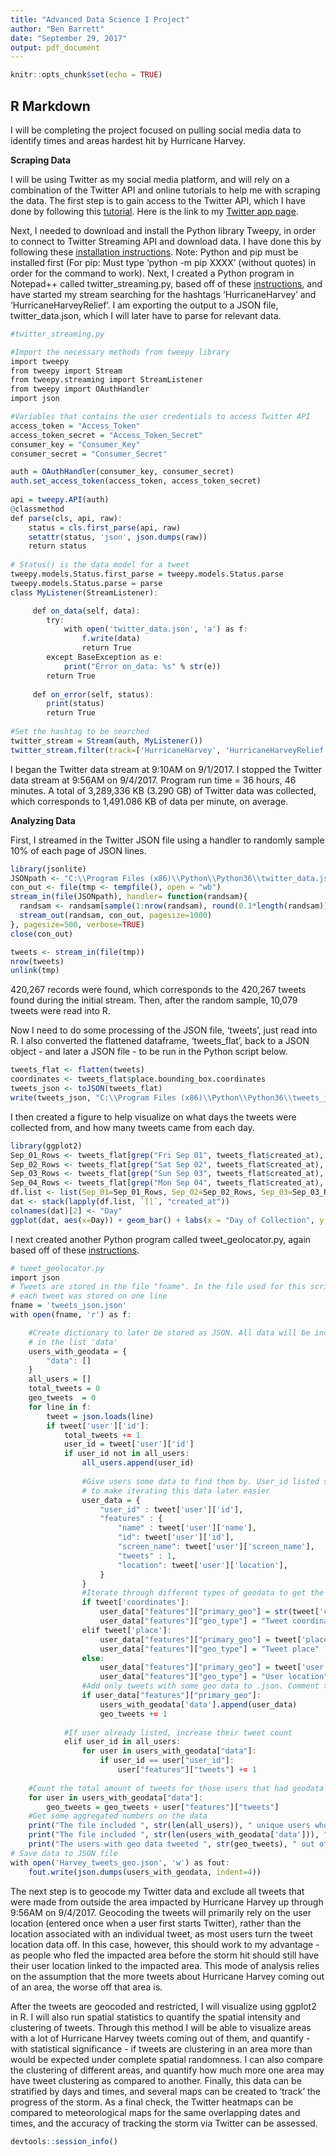 ```yaml
---
title: "Advanced Data Science I Project"
author: "Ben Barrett"
date: "September 29, 2017"
output: pdf_document
---
```


```r
knitr::opts_chunk$set(echo = TRUE)
```

## R Markdown
I will be completing the project focused on pulling social media data to identify times and areas hardest hit by Hurricane Harvey.


**Scraping Data**

I will be using Twitter as my social media platform, and will rely on a combination of the Twitter API and online tutorials to help me with scraping the data. The first step is to gain access to the Twitter API, which I have done by following this [tutorial](http://adilmoujahid.com/posts/2014/07/twitter-analytics/). Here is the link to my [Twitter app page](https://apps.twitter.com/app/14193250).

Next, I needed to download and install the Python library Tweepy, in order to connect to Twitter Streaming API and download data. I have done this by following these [installation instructions](https://github.com/tweepy/tweepy). Note: Python and pip must be installed first (For pip: Must type 'python -m pip XXXX' (without quotes) in order for the command to work). Next, I created a Python program in Notepad++ called twitter_streaming.py, based off of these [instructions](http://www.mikaelbrunila.fi/2017/03/27/scraping-extracting-mapping-geodata-twitter/), and have started my stream searching for the hashtags 'HurricaneHarvey' and 'HurricaneHarveyRelief'. I am exporting the output to a JSON file, twitter_data.json, which I will later have to parse for relevant data.

```r
#twitter_streaming.py

#Import the necessary methods from tweepy library
import tweepy
from tweepy import Stream
from tweepy.streaming import StreamListener 
from tweepy import OAuthHandler
import json

#Variables that contains the user credentials to access Twitter API 
access_token = "Access_Token"
access_token_secret = "Access_Token_Secret"
consumer_key = "Consumer_Key"
consumer_secret = "Consumer_Secret"

auth = OAuthHandler(consumer_key, consumer_secret)
auth.set_access_token(access_token, access_token_secret)
 
api = tweepy.API(auth)
@classmethod
def parse(cls, api, raw):
    status = cls.first_parse(api, raw)
    setattr(status, 'json', json.dumps(raw))
    return status
 
# Status() is the data model for a tweet
tweepy.models.Status.first_parse = tweepy.models.Status.parse
tweepy.models.Status.parse = parse
class MyListener(StreamListener):

     def on_data(self, data):
        try:
            with open('twitter_data.json', 'a') as f:
                f.write(data)
                return True
        except BaseException as e:
            print("Error on_data: %s" % str(e))
        return True
 
     def on_error(self, status):
        print(status)
        return True
 
#Set the hashtag to be searched
twitter_stream = Stream(auth, MyListener())
twitter_stream.filter(track=['HurricaneHarvey', 'HurricaneHarveyRelief'])
```

I began the Twitter data stream at 9:10AM on 9/1/2017.
I stopped the Twitter data stream at 9:56AM on 9/4/2017. Program run time = 36 hours, 46 minutes. A total of 3,289,336 KB (3.290 GB) of Twitter data was collected, which corresponds to 1,491.086 KB of data per minute, on average.


**Analyzing Data**

First, I streamed in the Twitter JSON file using a handler to randomly sample 10% of each page of JSON lines.

```r
library(jsonlite)
JSONpath <- "C:\\Program Files (x86)\\Python\\Python36\\twitter_data.json"
con_out <- file(tmp <- tempfile(), open = "wb")
stream_in(file(JSONpath), handler= function(randsam){
  randsam <- randsam[sample(1:nrow(randsam), round(0.1*length(randsam))),]
  stream_out(randsam, con_out, pagesize=1000)
}, pagesize=500, verbose=TRUE)
close(con_out)

tweets <- stream_in(file(tmp))
nrow(tweets)
unlink(tmp)
```

420,267 records were found, which corresponds to the 420,267 tweets found during the initial stream. Then, after the random sample, 10,079 tweets were read into R.

Now I need to do some processing of the JSON file, 'tweets', just read into R. I also converted the flattened dataframe, 'tweets_flat', back to a JSON object - and later a JSON file - to be run in the Python script below.

```r
tweets_flat <- flatten(tweets)
coordinates <- tweets_flat$place.bounding_box.coordinates
tweets_json <- toJSON(tweets_flat)
write(tweets_json, "C:\\Program Files (x86)\\Python\\Python36\\tweets_json.json")
```

I then created a figure to help visualize on what days the tweets were collected from, and how many tweets came from each day.

```r
library(ggplot2)
Sep_01_Rows <- tweets_flat[grep("Fri Sep 01", tweets_flat$created_at), ]
Sep_02_Rows <- tweets_flat[grep("Sat Sep 02", tweets_flat$created_at), ]
Sep_03_Rows <- tweets_flat[grep("Sun Sep 03", tweets_flat$created_at), ]
Sep_04_Rows <- tweets_flat[grep("Mon Sep 04", tweets_flat$created_at), ]
df.list <- list(Sep_01=Sep_01_Rows, Sep_02=Sep_02_Rows, Sep_03=Sep_03_Rows, Sep_04=Sep_04_Rows)
dat <- stack(lapply(df.list, `[[`, "created_at"))
colnames(dat)[2] <- "Day"
ggplot(dat, aes(x=Day)) + geom_bar() + labs(x = "Day of Collection", y = "Tweet Frequency", title = "Hurricane Harvey Tweets by Day Tweeted") + scale_x_discrete(labels=c("Fri 9/01", "Sat 9/02", "Sun 9/03", "Mon 9/04"))
```

I next created another Python program called tweet_geolocator.py, again based off of these [instructions](http://www.mikaelbrunila.fi/2017/03/27/scraping-extracting-mapping-geodata-twitter/).

```r
# tweet_geolocator.py
import json
# Tweets are stored in the file "fname". In the file used for this script, 
# each tweet was stored on one line
fname = 'tweets_json.json'
with open(fname, 'r') as f:

    #Create dictionary to later be stored as JSON. All data will be included
    # in the list 'data'
    users_with_geodata = {
        "data": []
    }
    all_users = []
    total_tweets = 0
    geo_tweets  = 0
    for line in f:
        tweet = json.loads(line)
        if tweet['user']['id']:
            total_tweets += 1 
            user_id = tweet['user']['id']
            if user_id not in all_users:
                all_users.append(user_id)
                
                #Give users some data to find them by. User_id listed separately 
                # to make iterating this data later easier
                user_data = {
                    "user_id" : tweet['user']['id'],
                    "features" : {
                        "name" : tweet['user']['name'],
                        "id": tweet['user']['id'],
                        "screen_name": tweet['user']['screen_name'],
                        "tweets" : 1,
                        "location": tweet['user']['location'],
                    }
                }
                #Iterate through different types of geodata to get the variable primary_geo
                if tweet['coordinates']:
                    user_data["features"]["primary_geo"] = str(tweet['coordinates'][tweet['coordinates'].keys()[1]][1]) + ", " + str(tweet['coordinates'][tweet['coordinates'].keys()[1]][0])
                    user_data["features"]["geo_type"] = "Tweet coordinates"
                elif tweet['place']:
                    user_data["features"]["primary_geo"] = tweet['place']['full_name'] + ", " + tweet['place']['country']
                    user_data["features"]["geo_type"] = "Tweet place"
                else:
                    user_data["features"]["primary_geo"] = tweet['user']['location']
                    user_data["features"]["geo_type"] = "User location"
                #Add only tweets with some geo data to .json. Comment this if you want to include all tweets.
                if user_data["features"]["primary_geo"]:
                    users_with_geodata['data'].append(user_data)
                    geo_tweets += 1
            
            #If user already listed, increase their tweet count
            elif user_id in all_users:
                for user in users_with_geodata["data"]:
                    if user_id == user["user_id"]:
                        user["features"]["tweets"] += 1
    
    #Count the total amount of tweets for those users that had geodata            
    for user in users_with_geodata["data"]:
        geo_tweets = geo_tweets + user["features"]["tweets"]
    #Get some aggregated numbers on the data
    print("The file included ", str(len(all_users)), " unique users who tweeted with or without geo data")
    print("The file included ", str(len(users_with_geodata['data'])), " unique users who tweeted with geo data, including 'location'")
    print("The users with geo data tweeted ", str(geo_tweets), " out of the total", str(total_tweets), " of tweets.")
# Save data to JSON file
with open('Harvey_tweets_geo.json', 'w') as fout:
    fout.write(json.dumps(users_with_geodata, indent=4))
```


The next step is to geocode my Twitter data and exclude all tweets that were made from outside the area impacted by Hurricane Harvey up through 9:56AM on 9/4/2017. Geocoding the tweets will primarily rely on the user location (entered once when a user first starts Twitter), rather than the location associated with an individual tweet, as most users turn the tweet location data off. In this case, however, this should work to my advantage - as people who fled the impacted area before the storm hit should still have their user location linked to the impacted area. This mode of analysis relies on the assumption that the more tweets about Hurricane Harvey coming out of an area, the worse off that area is.

After the tweets are geocoded and restricted, I will visualize using ggplot2 in R. I will also run spatial statistics to quantify the spatial intensity and clustering of tweets. Through this method I will be able to visualize areas with a lot of Hurricane Harvey tweets coming out of them, and quantify - with statistical significance - if tweets are clustering in an area more than would be expected under complete spatial randomness. I can also compare the clustering of different areas, and quantify how much more one area may have tweet clustering as compared to another. Finally, this data can be stratified by days and times, and several maps can be created to 'track' the progress of the storm. As a final check, the Twitter heatmaps can be compared to meteorological maps for the same overlapping dates and times, and the accuracy of tracking the storm via Twitter can be assessed.

```r
devtools::session_info()
```